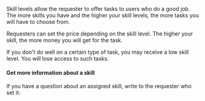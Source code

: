 Skill levels allow the requester to offer tasks to users who do a good job. The more skills you have and the higher your skill levels, the more tasks you will have to choose from.

Requesters can set the price depending on the skill level. The higher your skill, the more money you will get for the task.

If you don't do well on a certain type of task, you may receive a low skill level. You will lose access to such tasks.

#### Get more information about a skill

If you have a question about an assigned skill, write to the requester who set it:
